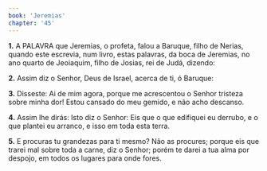 ```yaml
---
book: 'Jeremias'
chapter: '45'
---
```


**1.** A PALAVRA que Jeremias, o profeta, falou a Baruque, filho de Nerias, quando este escrevia, num livro, estas palavras, da boca de Jeremias, no ano quarto de Jeoiaquim, filho de Josias, rei de Judá, dizendo:

**2.** Assim diz o Senhor, Deus de Israel, acerca de ti, ó Baruque:

**3.** Disseste: Ai de mim agora, porque me acrescentou o Senhor tristeza sobre minha dor! Estou cansado do meu gemido, e não acho descanso.

**4.** Assim lhe dirás: Isto diz o Senhor: Eis que o que edifiquei eu derrubo, e o que plantei eu arranco, e isso em toda esta terra.

**5.** E procuras tu grandezas para ti mesmo? Não as procures; porque eis que trarei mal sobre toda a carne, diz o Senhor; porém te darei a tua alma por despojo, em todos os lugares para onde fores.